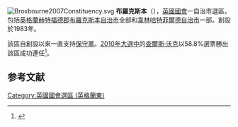 [[File:Broxbourne2007Constituency.svg|right]]
'''布羅克斯本'''（{{lang-en|Broxbourne}}），[[英國|英國]][[英國國會|國會]]一自治市選區，包括[[英格蘭|英格蘭]][[赫特福德郡|赫特福德郡]][[布羅克斯本自治市|布羅克斯本自治市]]全部和[[韋林哈特菲爾德自治市|韋林哈特菲爾德自治市]]一部。創設於1983年。

該區自創設以來一直支持[[保守黨_(英國)|保守黨]]。[[2010年英國大選|2010年大選中]]的[[查爾斯·沃克|查爾斯·沃克]]以58.8%選票勝出該區成功連任<ref name="">{{cite news
|publisher=[[英國廣播公司|英國廣播公司]]
|date=2010年5月7日
|title=Election  2010/Constituency/Broxbourne
|url=http://news.bbc.co.uk/2/shared/election2010/results/constituency/a77.stm
|accessdate=2010年5月8日
|archive-date=2010年5月10日
|archive-url=https://web.archive.org/web/20100510064237/http://news.bbc.co.uk/2/shared/election2010/results/constituency/a77.stm
|dead-url=no
}}</ref>。

==参考文献==
<div class="references-small">
<references></references>
</div>

{{DEFAULTSORT:Broxbourne}}
[[Category:英國國會選區_(英格蘭東)|Category:英國國會選區 (英格蘭東)]]